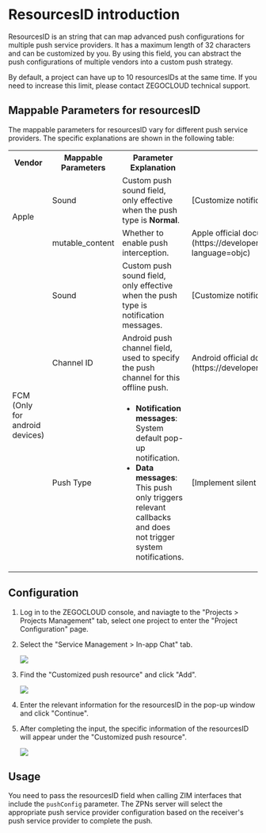 # ResourcesID introduction


ResourcesID is an string that can map advanced push configurations for multiple push service providers. It has a maximum length of 32 characters and can be customized by you. By using this field, you can abstract the push configurations of multiple vendors into a custom push strategy.

By default, a project can have up to 10 resourcesIDs at the same time. If you need to increase this limit, please contact ZEGOCLOUD technical support.

## Mappable Parameters for resourcesID

The mappable parameters for resourcesID vary for different push service providers. The specific explanations are shown in the following table:

<table>
<tbody><tr>
<th>Vendor</th>
<th>Mappable Parameters</th>
<th>Parameter Explanation</th>
<th>Reference Documentation</th>
</tr>
<tr>
<td rowspan="2">Apple</td>
<td>Sound</td>
<td>Custom push sound field, only effective when the push type is <strong>Normal</strong>.</td>
<td>[Customize notification sound](./Customize%20notification%20sound.mdx)</td>
</tr>
<tr>
<td>mutable_content</td>
<td>Whether to enable push interception.</td>
<td>Apple official documentation [Modifying content in newly delivered notifications](https://developer.apple.com/documentation/usernotifications/modifying_content_in_newly_delivered_notifications?language=objc)</td>
</tr>
<tr>
<td rowspan="3">FCM<br/>(Only for android devices)</td>
<td>Sound</td>
<td>Custom push sound field, only effective when the push type is notification messages.</td>
<td>[Customize notification sound](./Customize%20notification%20sound.mdx)</td>
</tr>
<tr>
<td>Channel ID</td>
<td>Android push channel field, used to specify the push channel for this offline push.</td>
<td>Android official documentation [Create and manage notification channels](https://developer.android.com/develop/ui/views/notifications/channels?hl=en)</td>
</tr>
<tr>
<td>Push Type</td>
<td><ul><li><strong>Notification messages</strong>: System default pop-up notification.</li><li><strong>Data messages</strong>: This push only triggers relevant callbacks and does not trigger system notifications.</li></ul></td>
<td>[Implement silent push notifications](./Implement%20silent%20push%20notifications.mdx)</td>
</tr>
</tbody></table>

## Configuration

1. Log in to the ZEGOCLOUD console, and naviagte to the "Projects > Projects Management" tab, select one project to enter the "Project Configuration" page.

2. Select the "Service Management > In-app Chat" tab.

    <Frame width="512" height="auto" caption=""><img src="https://storage.zego.im/sdk-doc/Pics/ZEGOCLOUD_Console/service_management_1.jpeg" /></Frame>

3. Find the "Customized push resource" and click "Add".

    <Frame width="512" height="auto" caption=""><img src="https://storage.zego.im/sdk-doc/Pics/ZEGOCLOUD_Console/service_management_2.jpeg" /></Frame>

4. Enter the relevant information for the resourcesID in the pop-up window and click "Continue".

5. After completing the input, the specific information of the resourcesID will appear under the "Customized push resource".

    <Frame width="512" height="auto" caption=""><img src="https://storage.zego.im/sdk-doc/Pics/ZIM/OfflinePush/Copy_1.jpeg" /></Frame>

## Usage

You need to pass the resourcesID field when calling ZIM interfaces that include the `pushConfig` parameter. The ZPNs server will select the appropriate push service provider configuration based on the receiver's push service provider to complete the push.
